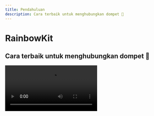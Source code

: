```yaml
---
title: Pendahuluan
description: Cara terbaik untuk menghubungkan dompet 🌈
---
```


# RainbowKit

## Cara terbaik untuk menghubungkan dompet 🌈

<Video src="https://res.cloudinary.com/rainbowme/video/upload/s--aTmEjSrr--/f_auto:video,q_auto/v1/rainbowkit/site-assets/rainbowkit-video-cutdown-edit_gy0q16" />

RainbowKit adalah pustaka [React](https://reactjs.org/) yang memudahkan untuk menambahkan koneksi dompet ke dapp Anda. Ini intuitif, responsif, dan dapat disesuaikan.

### Fitur

#### Manajemen dompet

Manajemen dompet langsung tanpa pengaturan tambahan untuk dapp Anda. Selain menangani koneksi dan pemutusan koneksi dompet, RainbowKit mendukung berbagai dompet, penukaran rantai koneksi, menyelesaikan alamat ke ENS, menampilkan saldo, dan banyak lagi!

#### Dapat disesuaikan

Anda dapat mengubah UI RainbowKit agar sesuai dengan branding Anda. Anda dapat memilih dari beberapa warna aksen yang sudah ditentukan dan konfigurasi radius batas. Untuk kasus penggunaan yang lebih canggih, Anda dapat menyertakan tema khusus, menampilkan tombol Anda sendiri, dan menghilangkan fitur tertentu. Mode gelap disertakan.

#### Standar Industri

Untuk interoperabilitas yang lebih baik dengan sebagian besar produk, kami mengandalkan [viem](https://viem.sh) dan [wagmi](https://wagmi.sh/) — pustaka yang paling umum digunakan di ruang ini.

Standar dompet seperti EIP-1193 dan EIP-6963 didukung langsung tanpa pengaturan tambahan, membuat pengguna dompet browser dapat dengan mudah menghubungkan dompet mereka ke dApp Anda.

### Komunitas

Kami senang melihat komunitas mengadopsi RainbowKit, mengangkat masalah, dan memberikan umpan balik. Apakah itu permintaan fitur, laporan bug, atau proyek untuk dipamerkan, silakan terlibat!

- Angkat [issue](https://github.com/rainbow-me/rainbowkit/issues)
- Ikuti di [Twitter](https://twitter.com/rainbowdotme)
- Bagikan [feedback]Anda (https://github.com/rainbow-me/rainbowkit/discussions/new?category=feedback)
- Coba di [Codesandbox](https://codesandbox.io/p/sandbox/github/rainbow-me/rainbowkit/tree/main/examples/with-next)
